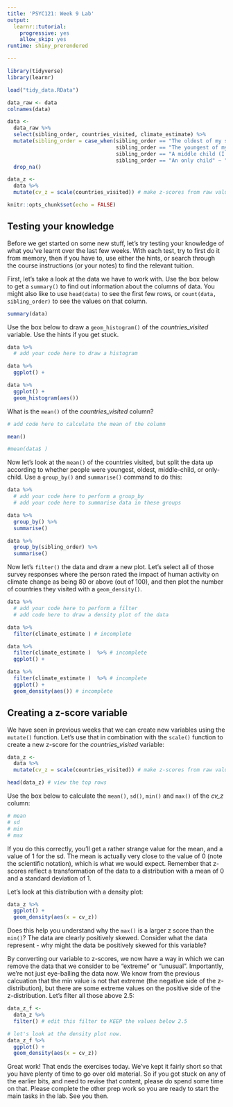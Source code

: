 ---
title: 'PSYC121: Week 9 Lab'
output:
  learnr::tutorial:
    progressive: yes
    allow_skip: yes
runtime: shiny_prerendered

---

```{r setup, include=FALSE, exercise.startover = TRUE}
library(tidyverse)
library(learnr)

load("tidy_data.RData")

data_raw <- data
colnames(data)

data <- 
  data_raw %>% 
  select(sibling_order, countries_visited, climate_estimate) %>% 
  mutate(sibling_order = case_when(sibling_order == "The oldest of my siblings" ~ "oldest",
                                   sibling_order == "The youngest of my siblings" ~ "youngest",
                                   sibling_order == "A middle child (I had older and younger siblings)" ~ "middle",
                                   sibling_order == "An only child" ~ "only_child")) %>% 
  drop_na()

data_z <- 
  data %>% 
  mutate(cv_z = scale(countries_visited)) # make z-scores from raw values

knitr::opts_chunk$set(echo = FALSE)
```

## Testing your knowledge

Before we get started on some new stuff, let's try testing your knowledge of what you've learnt over the last few weeks. With each test, try to first do it from memory, then if you have to, use either the hints, or search through the course instructions (or your notes) to find the relevant tuition.

First, let's take a look at the data we have to work with. Use the box below to get a `summary()` to find out information about the columns of data. You might also like to use `head(data)` to see the first few rows, or `count(data, sibling_order)` to see the values on that column.

```{r dotplot, exercise=TRUE}

summary(data)

```

Use the box below to draw a `geom_histogram()` of the *countries_visited* variable. Use the hints if you get stuck.

```{r histogram, exercise=TRUE}

data %>% 
  # add your code here to draw a histogram


```
```{r histogram-hint-1}

data %>% 
  ggplot() +

```
```{r histogram-hint-2}

data %>% 
  ggplot() +
  geom_histogram(aes())

```

What is the `mean()` of the *countries_visited* column?

```{r mean, exercise=TRUE}

# add code here to calculate the mean of the column

```
```{r mean-hint-1}

mean()

```
```{r mean-hint-2}

#mean(data$ )

```

Now let's look at the `mean()` of the countries visited, but split the data up according to whether people were youngest, oldest, middle-child, or only-child. Use a `group_by()` and `summarise()` command to do this:

```{r group_by, exercise=TRUE}

data %>% 
  # add your code here to perform a group_by 
  # add your code here to summarise data in these groups


```
```{r group_by-hint-1}

data %>% 
  group_by() %>% 
  summarise()

```
```{r group_by-hint-2}

data %>% 
  group_by(sibling_order) %>% 
  summarise()

```

Now let's `filter()` the data and draw a new plot. Let's select all of those survey responses where the person rated the impact of human activity on climate change as being 80 or above (out of 100), and then plot the number of countries they visited with a `geom_density()`. 

```{r filter, exercise=TRUE}

data %>% 
  # add your code here to perform a filter
  # add code here to draw a density plot of the data

```
```{r filter-hint-1}

data %>% 
  filter(climate_estimate ) # incomplete

```
```{r filter-hint-2}

data %>% 
  filter(climate_estimate )  %>% # incomplete
  ggplot() +

```
```{r filter-hint-3}

data %>% 
  filter(climate_estimate )  %>% # incomplete
  ggplot() +
  geom_density(aes()) # incomplete

```


## Creating a z-score variable

We have seen in previous weeks that we can create new variables using the `mutate()` function. Let's use that in combination with the `scale()` function to create a new z-score for the *countries_visited* variable:

```{r mutate_z, exercise=TRUE}

data_z <- 
  data %>% 
  mutate(cv_z = scale(countries_visited)) # make z-scores from raw values

head(data_z) # view the top rows

```

Use the box below to calculate the `mean()`, `sd()`, `min()` and `max()` of the *cv_z* column:

```{r stats_z, exercise=TRUE, exercise.setup = "z-setup"}

# mean
# sd
# min
# max

```

If you do this correctly, you'll get a rather strange value for the mean, and a value of 1 for the sd. The mean is actually very close to the value of 0 (note the scientific notation), which is what we would expect. Remember that z-scores reflect a transformation of the data to a distribution with a mean of 0 and a standard deviation of 1. 

Let's look at this distribution with a density plot:

```{r density_z, exercise=TRUE, exercise.setup = "z-setup"}

data_z %>% 
  ggplot() + 
  geom_density(aes(x = cv_z))


```

Does this help you understand why the `max()` is a larger z score than the `min()`? The data are clearly positively skewed. Consider what the data represent - why might the data be positively skewed for this variable?

By converting our variable to z-scores, we now have a way in which we can remove the data that we consider to be "extreme" or "unusual". Importantly, we're not just eye-balling the data now. We know from the previous calcuation that the min value is not that extreme (the negative side of the z-distribution), but there are some extreme values on the positive side of the z-distribution. Let's filter all those above 2.5:

```{r z_filter, exercise=TRUE, exercise.setup = "z-setup"}

data_z_f <- 
  data_z %>% 
  filter() # edit this filter to KEEP the values below 2.5

# let's look at the density plot now.
data_z_f %>% 
  ggplot() + 
  geom_density(aes(x = cv_z))

```

Great work! That ends the exercises today. We've kept it fairly short so that you have plenty of time to go over old material. So if you got stuck on any of the earlier bits, and need to revise that content, please do spend some time on that. Please complete the other prep work so you are ready to start the main tasks in the lab. See you then.

